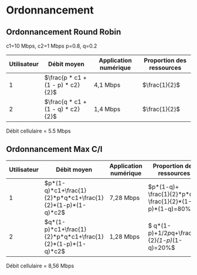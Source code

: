 # Ordonnancement

## Ordonnancement Round Robin


c1=10 Mbps, c2=1 Mbps
p=0.8, q=0.2


| Utilisateur | Débit moyen                             | Application numérique | Proportion des ressources |
|-------------|----------------------------------------|-----------------------|----------------------------|
| 1           |   $\frac{p * c1 + (1 - p) * c2}{2}$    | 4,1 Mbps              |         $\frac{1}{2}$ |
| 2           |   $\frac{q * c1 + (1 - q) * c2}{2}$    | 1,4 Mbps              |  $\frac{1}{2}$ |


Débit cellulaire = 5.5 Mbps


## Ordonnancement Max C/I


| Utilisateur | Débit moyen                             | Application numérique | Proportion des ressources |
|-------------|----------------------------------------|-----------------------|----------------------------|
| 1           |   $p*(1-q)*c1+\frac{1}{2}*p*q*c1+\frac{1}{2}*(1-p)*(1-q)*c2$    | 7,28 Mbps              |        $p*(1-q)+ \frac{1}{2}*p*q+ \frac{1}{2}*(1-p)*(1-q)=80%$ |
| 2           |   $q*(1-p)*c1+\frac{1}{2}*p*q*c1+\frac{1}{2}*(1-p)*(1-q)*c2$    | 1,28 Mbps              |  $ q*(1-p)+1/2*p*q+\frac{1}{2}*(1-p)*(1-q)=20%$ |


Débit cellulaire = 8,56 Mbps